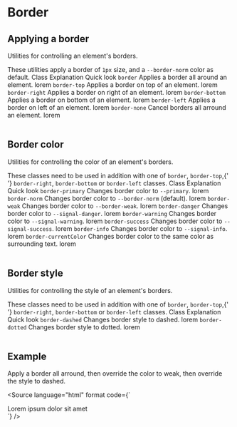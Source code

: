 


<Meta title={getTitle(__filename)} />

# Border

## Applying a border

Utilities for controlling an element's borders.

<Alert type="info">
    These utilities apply a border of <code>1px</code> size, and a <code>--border-norm</code> color as default.
</Alert>

<Table className="color-norm">
    <TableHeader>
        <TableRow>
            <TableCell type="header">Class</TableCell>
            <TableCell type="header" className="w50">
                Explanation
            </TableCell>
            <TableCell type="header" className="text-right">
                Quick look
            </TableCell>
        </TableRow>
    </TableHeader>
    <TableBody>
        <TableRow>
            <TableCell>
                <code>border</code>
            </TableCell>
            <TableCell>Applies a border all around an element.</TableCell>
            <TableCell className="text-right">
                <span className="inline-block border px0-5 py0-25">lorem</span>
            </TableCell>
        </TableRow>
        <TableRow>
            <TableCell>
                <code>border-top</code>
            </TableCell>
            <TableCell>Applies a border on top of an element.</TableCell>
            <TableCell className="text-right">
                <span className="inline-block border-top px0-5 py0-25">lorem</span>
            </TableCell>
        </TableRow>
        <TableRow>
            <TableCell>
                <code>border-right</code>
            </TableCell>
            <TableCell>Applies a border on right of an element.</TableCell>
            <TableCell className="text-right">
                <span className="inline-block border-right px0-5 py0-25">lorem</span>
            </TableCell>
        </TableRow>
        <TableRow>
            <TableCell>
                <code>border-bottom</code>
            </TableCell>
            <TableCell>Applies a border on bottom of an element.</TableCell>
            <TableCell className="text-right">
                <span className="inline-block border-bottom px0-5 py0-25">lorem</span>
            </TableCell>
        </TableRow>
        <TableRow>
            <TableCell>
                <code>border-left</code>
            </TableCell>
            <TableCell>Applies a border on left of an element.</TableCell>
            <TableCell className="text-right">
                <span className="inline-block border-left px0-5 py0-25">lorem</span>
            </TableCell>
        </TableRow>
        <TableRow>
            <TableCell>
                <code>border-none</code>
            </TableCell>
            <TableCell>Cancel borders all arround an element.</TableCell>
            <TableCell className="text-right">
                <span className="inline-block border-none px0-5 py0-25">lorem</span>
            </TableCell>
        </TableRow>
    </TableBody>
</Table>

## Border color

Utilities for controlling the color of an element's borders.

<Alert type="info">
    These classes need to be used in addition with one of <code>border</code>, <code>border-top</code>,{' '}
    <code>border-right</code>, <code>border-bottom</code> or <code>border-left</code> classes.
</Alert>

<Table className="color-norm">
    <TableHeader>
        <TableRow>
            <TableCell type="header">Class</TableCell>
            <TableCell type="header" className="w50">
                Explanation
            </TableCell>
            <TableCell type="header" className="text-right">
                Quick look
            </TableCell>
        </TableRow>
    </TableHeader>
    <TableBody>
        <TableRow>
            <TableCell>
                <code>border-primary</code>
            </TableCell>
            <TableCell>
                Changes border color to <code>--primary</code>.
            </TableCell>
            <TableCell className="text-right">
                <span className="inline-block border border-primary px0-5 py0-25">lorem</span>
            </TableCell>
        </TableRow>
        <TableRow>
            <TableCell>
                <code>border-norm</code>
            </TableCell>
            <TableCell>
                Changes border color to <code>--border-norm</code> (default).
            </TableCell>
            <TableCell className="text-right">
                <span className="inline-block border border-norm px0-5 py0-25">lorem</span>
            </TableCell>
        </TableRow>
        <TableRow>
            <TableCell>
                <code>border-weak</code>
            </TableCell>
            <TableCell>
                Changes border color to <code>--border-weak</code>.
            </TableCell>
            <TableCell className="text-right">
                <span className="inline-block border border-weak px0-5 py0-25">lorem</span>
            </TableCell>
        </TableRow>
        <TableRow>
            <TableCell>
                <code>border-danger</code>
            </TableCell>
            <TableCell>
                Changes border color to <code>--signal-danger</code>.
            </TableCell>
            <TableCell className="text-right">
                <span className="inline-block border border-danger px0-5 py0-25">lorem</span>
            </TableCell>
        </TableRow>
        <TableRow>
            <TableCell>
                <code>border-warning</code>
            </TableCell>
            <TableCell>
                Changes border color to <code>--signal-warning</code>.
            </TableCell>
            <TableCell className="text-right">
                <span className="inline-block border border-warning px0-5 py0-25">lorem</span>
            </TableCell>
        </TableRow>
        <TableRow>
            <TableCell>
                <code>border-success</code>
            </TableCell>
            <TableCell>
                Changes border color to <code>--signal-success</code>.
            </TableCell>
            <TableCell className="text-right">
                <span className="inline-block border border-success px0-5 py0-25">lorem</span>
            </TableCell>
        </TableRow>
        <TableRow>
            <TableCell>
                <code>border-info</code>
            </TableCell>
            <TableCell>
                Changes border color to <code>--signal-info</code>.
            </TableCell>
            <TableCell className="text-right">
                <span className="inline-block border border-info px0-5 py0-25">lorem</span>
            </TableCell>
        </TableRow>
        <TableRow>
            <TableCell>
                <code>border-currentColor</code>
            </TableCell>
            <TableCell>Changes border color to the same color as surrounding text.</TableCell>
            <TableCell className="text-right">
                <span className="inline-block border border-currentColor px0-5 py0-25">lorem</span>
            </TableCell>
        </TableRow>
    </TableBody>
</Table>

## Border style

Utilities for controlling the style of an element's borders.

<Alert type="info">
    These classes need to be used in addition with one of <code>border</code>, <code>border-top</code>,{' '}
    <code>border-right</code>, <code>border-bottom</code> or <code>border-left</code> classes.
</Alert>

<Table className="color-norm">
    <TableHeader>
        <TableRow>
            <TableCell type="header">Class</TableCell>
            <TableCell type="header" className="w50">
                Explanation
            </TableCell>
            <TableCell type="header" className="text-right">
                Quick look
            </TableCell>
        </TableRow>
    </TableHeader>
    <TableBody>
        <TableRow>
            <TableCell>
                <code>border-dashed</code>
            </TableCell>
            <TableCell>Changes border style to dashed.</TableCell>
            <TableCell className="text-right">
                <span className="inline-block border border-dashed px0-5 py0-25">lorem</span>
            </TableCell>
        </TableRow>
        <TableRow>
            <TableCell>
                <code>border-dotted</code>
            </TableCell>
            <TableCell>Changes border style to dotted.</TableCell>
            <TableCell className="text-right">
                <span className="inline-block border border-dotted px0-5 py0-25">lorem</span>
            </TableCell>
        </TableRow>
    </TableBody>
</Table>

## Example

Apply a border all arround, then override the color to weak, then override the style to dashed.

<Source
    language="html"
    format
    code={`
<div className="border border-weak border-dashed">Lorem ipsum dolor sit amet</div>
`}
/>
